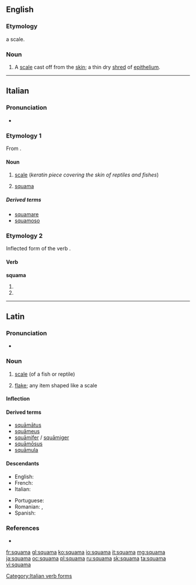 ==English==

===Etymology===
{{etyl|la|en}} {{lena}} a scale.

===Noun===
{{en-noun|squamae}}

# {{context|medicine}} A [[scale]] cast off from the [[skin]]; a thin dry [[shred]] of [[epithelium]].

{{Webster 1913}}

----

==Italian==

===Pronunciation===
* {{IPA|ˈskwama|lang=it}}

===Etymology 1===
From {{etyl|la|it}} {{term|squama|squāma|lang=la}}.

====Noun====
{{it-noun|squam|f|a|e}}

# {{context|zoology|lang=it}} [[scale]] (''keratin piece covering the skin of reptiles and fishes'')
# {{context|skeleton|lang=it}} [[#English|squama]] 

=====Derived terms=====
* [[squamare]]
* [[squamoso]]

===Etymology 2===
Inflected form of the verb {{term|squamare|lang=it}}.

====Verb====
'''squama'''

# {{conjugation of|squamare||3|s|pres|ind|lang=it}}
# {{conjugation of|squamare||2|s|imp|lang=it}}

[[Category:Italian verb forms]]

----

==Latin==

===Pronunciation===
* {{a|Classical}} {{IPA|/ˈskʷaː.ma/|lang=la}}

===Noun===
{{la-noun|squāma|squamae|squāmae|f|first}}

# [[scale]] (of a fish or reptile)
# {{by extension|lang=la}} [[flake]]; any item shaped like a scale

====Inflection====
{{la-decl-1st|squam|squām}}

====Derived terms====
* [[squamatus|squāmātus]]
* [[squameus|squāmeus]]
* [[squamifer|squāmifer]] /  [[squamiger|squāmiger]]
* [[squamosus|squāmōsus]]
* [[squamula|squāmula]]

====Descendants====
{{top2}}
* English: {{l|en|squama}}
* French: {{l|fr|squame}}
* Italian: {{l|it|squama}}
{{mid2}}
* Portuguese: {{l|pt|escama}}
* Romanian: {{l|ro|scamă}}, {{l|ro|scvamă}}
* Spanish: {{l|es|escama}}
{{bottom}}

===References===
* {{R:L&S}}

[[fr:squama]]
[[gl:squama]]
[[ko:squama]]
[[io:squama]]
[[it:squama]]
[[mg:squama]]
[[ja:squama]]
[[oc:squama]]
[[pl:squama]]
[[ru:squama]]
[[sk:squama]]
[[ta:squama]]
[[vi:squama]]